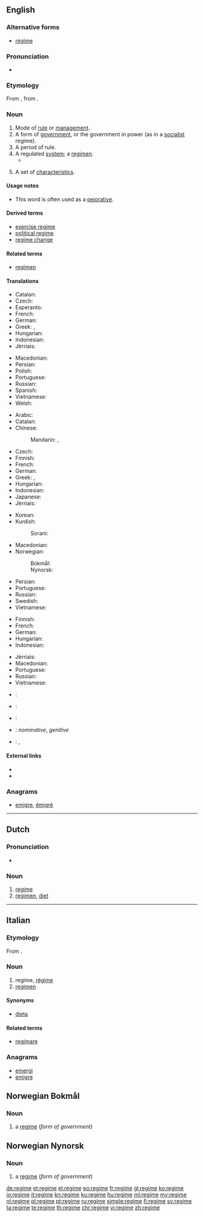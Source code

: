 {{also|Regime|régime}}
==English==
{{wikipedia}}

===Alternative forms===
* [[régime]]

===Pronunciation===
* {{IPA|/rəˈʒim/|/ˈreɪʒim/}}

===Etymology===
From {{etyl|fr|en}} {{term|régime|lang=fr}}, from {{etyl|la|en}} {{term|regimen||direction, government|lang=la}}.

===Noun===
{{en-noun}}

# Mode of [[rule]] or [[management]].
# A form of [[government]], or the government in power (as in a [[socialist]] regime).
# A period of rule.
# A regulated [[system]]; a [[regimen]].
#*{{quote-magazine|date=2013-06-07|author={{w|Joseph Stiglitz}}
|volume=188|issue=26|page=19|magazine={{w|The Guardian Weekly}}
|title=[http://www.guardian.co.uk/commentisfree/2013/may/27/globalisation-is-about-taxes-too Globalisation is about taxes too]
|passage=It is time the international community faced the reality: we have an unmanageable, unfair, distortionary global tax '''regime'''. It is a tax system that is pivotal in creating the increasing inequality that marks most advanced countries today&nbsp;[&hellip;].}}
# {{context|hydrology|lang=en}} A set of [[characteristics]].
#: {{usex|A typical annual water level '''regime''' would include a gradual summer drawdown beginning in early May.|lang=en}}

====Usage notes====
* This word is often used as a [[pejorative]].

====Derived terms====
* [[exercise regime]]
* [[political regime]]
* [[regime change]]

====Related terms====
* [[regimen]]

====Translations====
{{trans-top|mode of rule or management}}
* Catalan: {{t|ca|règim|m}}
* Czech: {{t+|cs|režim|m}}
* Esperanto: {{t|eo|reĝimo}}
* French: {{t+|fr|régime|m}}
* German: {{t+|de|Regime|n}}
* Greek: {{t+|el|σύστημα|n|tr=sýstima|sc=Grek}}, {{t+|el|διοίκηση|f|tr=dioíkisi|sc=Grek}}
* Hungarian: {{t|hu|rezsim}}
* Indonesian: {{t+|id|rezim}}
* Jèrriais: {{t|roa-jer|régînme|m}}
{{trans-mid}}
* Macedonian: {{t|mk|режим|m|tr=réžim|sc=Cyrl}}
* Persian: {{t+|fa|رژیم|tr=režim|sc=fa-Arab}}
* Polish: {{t|pl|reżim|m}}
* Portuguese: {{t+|pt|regime|m}}
* Russian: {{t+|ru|режим|m|tr=režím}}
* Spanish: {{t+|es|régimen|m}}
* Vietnamese: {{t+|vi|chế độ}}
* Welsh: {{t+|cy|cyfundrefn|f}}
{{trans-bottom}}

{{trans-top|form of government}}
* Arabic: {{t+|ar|نظام|m|tr=niZaam}}
* Catalan: {{t|ca|règim|m}}
* Chinese:
*: Mandarin: {{t|cmn|政權|sc=Hani}}, {{t+|cmn|政权|tr=zhèngquán|sc=Hani}}
* Czech: {{t+|cs|režim|m}}
* Finnish: {{t|fi|hallintojärjestelmä}}
* French: {{t+|fr|régime|m}}
* German: {{t+|de|Regime|n}}
* Greek: {{t+|el|καθεστώς|n|tr=kathestós|sc=Grek}}, {{t+|el|πολίτευμα|n|tr=polítevma|sc=Grek}}
* Hungarian: {{t|hu|rezsim}}
* Indonesian: {{t+|id|rezim}}
* Japanese: {{t+|ja|政権|tr=せいけん, seiken}}
* Jèrriais: {{t|roa-jer|régînme|m}}
{{trans-mid}}
* Korean: {{t+|ko|정권|tr=jeonggwon|sc=Hang}}
* Kurdish:
*: Sorani: {{t|ku|ڕژێم}}
* Macedonian: {{t|mk|режим|m|tr=réžim|sc=Cyrl}}
* Norwegian:
*: Bokmål: {{t|no|regime|n}}
*: Nynorsk: {{t|nn|regime|n}}
* Persian: {{t+|fa|رژیم|tr=režim|sc=fa-Arab}}
* Portuguese: {{t+|pt|regime|m}}
* Russian: {{t+|ru|режим|m|tr=režím}}
* Swedish: {{t+|sv|regim|c}}
* Vietnamese: {{t+|vi|chế độ}}
{{trans-bottom}}

{{trans-top|period of rule}}
* Finnish: {{t|fi|hallintokausi}}
* French: {{t+|fr|régime|m}}
* German: {{t+|de|Regime|n}}
* Hungarian: {{t|hu|rezsim}}
* Indonesian: {{t+|id|rezim}}
{{trans-mid}}
* Jèrriais: {{t|roa-jer|régînme|m}}
* Macedonian: {{t|mk|режим|m|tr=réžim|sc=Cyrl}}
* Portuguese: {{t+|pt|regime|m}}
* Russian: {{t+|ru|режим|m|tr=režím}}
* Vietnamese: {{t+|vi|chế độ}}
{{trans-bottom}}

{{checktrans-top}}
* {{ttbc|nl}}: {{t+|nl|regime}}
* {{ttbc|eo}}: {{t|eo|reĝimo}}
* {{ttbc|it}}: {{t+|it|regime}}
{{trans-mid}}
* {{ttbc|la}}: {{t|la|regimen}} ''nominative'', {{t|la|regiminis}} ''genitive''
* {{ttbc|es}}: {{t+|es|régimen|m}}, {{t|es|regímenes|m-p}}
{{trans-bottom}}

====External links====
* {{R:Webster 1913}}
* {{R:Century 1911}}

===Anagrams===
* [[emigre#English|emigre]], [[émigré#English|émigré]]

----

==Dutch==

===Pronunciation===
* {{audio|Nl-regime.ogg|Audio}}

===Noun===
{{nl-noun|n|-s|regimetje}}

# [[#English|regime]]
# [[regimen]], [[diet]]

----

==Italian==

===Etymology===
From {{etyl|la|it}} {{term|regimen|lang=la}}.

===Noun===
{{it-noun|m}}

# regime, [[régime]]
# [[regimen]]

====Synonyms====
* [[dieta]]

====Related terms====
* [[regimare]]

===Anagrams===
* [[emergi#Italian|emergi]]
* [[emigre#Italian|emigre]]


==Norwegian Bokmål==

===Noun===
{{head|nb|noun|g=n|definite singular|regimet|indefinite plural|regimer|definite plural|[[regima]] / [[regimene]]}}

# a [[#English|regime]] (''form of government'')


==Norwegian Nynorsk==

===Noun===
{{head|nn|noun|g=n|definite singular|regimet|indefinite plural|regime|definite plural|regima}}

# a [[#English|regime]] (''form of government'')

[[de:regime]]
[[et:regime]]
[[el:regime]]
[[eo:regime]]
[[fr:regime]]
[[gl:regime]]
[[ko:regime]]
[[io:regime]]
[[it:regime]]
[[kn:regime]]
[[ku:regime]]
[[hu:regime]]
[[ml:regime]]
[[my:regime]]
[[nl:regime]]
[[pl:regime]]
[[pt:regime]]
[[ru:regime]]
[[simple:regime]]
[[fi:regime]]
[[sv:regime]]
[[ta:regime]]
[[te:regime]]
[[th:regime]]
[[chr:regime]]
[[vi:regime]]
[[zh:regime]]